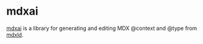# mdxai

[mdxai](https://npmjs.com/mdxai) is a library for generating and editing MDX @context and @type from [mdxld](./mdxld).
